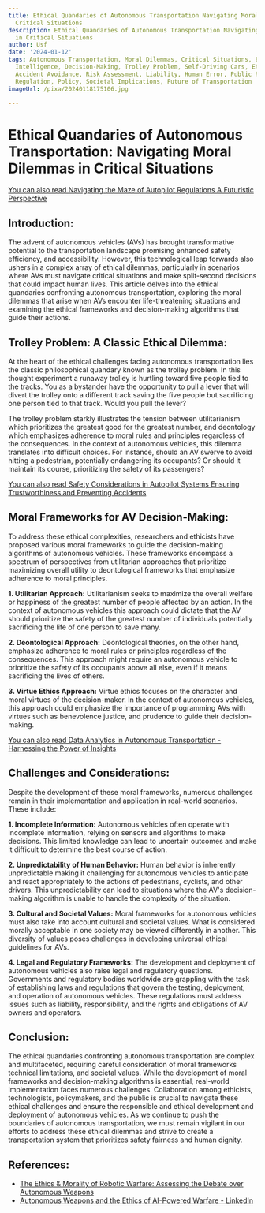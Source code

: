 ```yaml
---
title: Ethical Quandaries of Autonomous Transportation Navigating Moral Dilemmas in
  Critical Situations
description: Ethical Quandaries of Autonomous Transportation Navigating Moral Dilemmas
  in Critical Situations
author: Usf
date: '2024-01-12'
tags: Autonomous Transportation, Moral Dilemmas, Critical Situations, Ethics, Artificial
  Intelligence, Decision-Making, Trolley Problem, Self-Driving Cars, Ethical Frameworks,
  Accident Avoidance, Risk Assessment, Liability, Human Error, Public Perception,
  Regulation, Policy, Societal Implications, Future of Transportation
imageUrl: /pixa/20240118175106.jpg

---
```

# Ethical Quandaries of Autonomous Transportation:  Navigating Moral Dilemmas in Critical Situations

[You can also read Navigating the  Maze of Autopilot Regulations A Futuristic Perspective](Navigating%20the%20Maze%20of%20Autopilot%20Regulations%20A%20Futuristic%20Perspective)


## Introduction:
The advent of autonomous vehicles (AVs) has brought transformative potential to the transportation landscape promising enhanced safety efficiency, and accessibility. However, this technological leap forwards also ushers in a complex array of ethical dilemmas, particularly in scenarios where AVs must navigate critical situations and make split-second decisions that could impact human lives.  This article delves into the ethical quandaries confronting autonomous transportation, exploring  the moral dilemmas that arise when AVs encounter life-threatening situations and examining the ethical frameworks and decision-making algorithms that guide their actions.

## Trolley Problem: A Classic Ethical  Dilemma:
At the heart of the ethical challenges facing autonomous transportation lies the classic philosophical quandary known as the trolley problem. In this thought  experiment a runaway trolley is hurtling toward five people tied to the tracks. You as a bystander have the opportunity to pull a lever  that will divert the trolley onto a different track saving the five people but sacrificing  one person tied to that track. Would you pull the lever?

The trolley problem starkly illustrates the  tension between utilitarianism which prioritizes the greatest good for the greatest number, and deontology which emphasizes adherence  to moral rules and  principles  regardless of the  consequences. In the context of autonomous  vehicles,  this dilemma translates into difficult choices. For instance, should an AV swerve to avoid  hitting a pedestrian, potentially endangering its occupants? Or should  it maintain its  course,  prioritizing the safety  of its passengers?

[You can also read  Safety Considerations in Autopilot Systems Ensuring Trustworthiness and Preventing Accidents](Safety%20Considerations%20in%20Autopilot%20Systems%20Ensuring%20Trustworthiness%20and%20Preventing%20Accidents)


## Moral Frameworks for AV Decision-Making:
To address these ethical  complexities, researchers and ethicists have proposed various moral frameworks to guide the decision-making algorithms of autonomous  vehicles. These frameworks encompass a spectrum of perspectives  from utilitarian approaches that  prioritize maximizing overall utility to deontological frameworks  that emphasize adherence to moral principles.

**1. Utilitarian  Approach:**
Utilitarianism seeks to maximize the overall welfare or happiness of the greatest number  of people affected  by an action.  In the context of autonomous vehicles this approach could dictate that the AV should prioritize the safety of the greatest number of individuals potentially sacrificing the life of one person to save many.

**2. Deontological Approach:**
Deontological theories, on the other hand,  emphasize  adherence to moral rules or principles regardless of  the consequences. This approach might require an  autonomous vehicle to prioritize the safety of its occupants above all else,  even if it means  sacrificing the  lives of others.

**3. Virtue Ethics Approach:**
Virtue ethics focuses on the character  and moral virtues of the decision-maker. In the context of autonomous vehicles, this approach  could emphasize the importance of  programming AVs  with  virtues such  as benevolence justice, and  prudence to guide their decision-making.

[You can also read Data Analytics in Autonomous Transportation - Harnessing the Power of  Insights](Data%20Analytics%20in%20Autonomous%20Transportation%20-%20Harnessing%20the%20Power%20of%20Insights)


## Challenges and Considerations:
Despite the development of these moral frameworks, numerous challenges remain in their implementation  and  application in real-world scenarios. These include:

**1. Incomplete Information:**
Autonomous vehicles often operate with incomplete information, relying on sensors and algorithms to make decisions. This limited knowledge  can lead to  uncertain outcomes and make it difficult to determine the best course of action.

**2. Unpredictability  of  Human Behavior:**
Human behavior is inherently unpredictable making it challenging for  autonomous vehicles to anticipate and  react appropriately to the actions  of pedestrians, cyclists, and other  drivers. This  unpredictability  can lead to situations where the AV's decision-making algorithm is unable to handle the complexity of the situation.

**3. Cultural and Societal Values:**
Moral frameworks  for autonomous vehicles must also take into account cultural and societal values. What is  considered morally  acceptable  in one society may be viewed differently in another. This diversity of values poses challenges in  developing universal ethical guidelines for AVs.

**4. Legal and Regulatory Frameworks:**
The development and deployment of  autonomous vehicles also raise legal and regulatory questions. Governments and regulatory bodies worldwide are grappling with  the task  of establishing laws and regulations that govern the testing, deployment, and operation of autonomous vehicles. These regulations must address issues such as liability, responsibility, and  the  rights and obligations of AV owners and operators.

## Conclusion:
The  ethical quandaries confronting autonomous transportation are complex and  multifaceted, requiring careful consideration of moral frameworks technical limitations,  and societal values. While the  development of moral frameworks and decision-making algorithms is essential, real-world implementation faces  numerous challenges. Collaboration among ethicists, technologists, policymakers,  and the public is crucial to navigate these ethical challenges and  ensure the responsible and ethical development and deployment of autonomous vehicles. As  we continue to push the boundaries of autonomous transportation, we must remain vigilant in our efforts to address these ethical dilemmas and strive to create  a transportation system  that prioritizes safety fairness and human dignity.

## References:
- [The Ethics & Morality of Robotic Warfare: Assessing the Debate over Autonomous Weapons](https://www.amacad.org/publication/ethics-morality-robotic-warfare-assessing-debate-over-autonomous-weapons)
- [Autonomous Weapons and the Ethics of AI-Powered Warfare - LinkedIn](https://www.linkedin.com/pulse/autonomous-weapons-ethics-ai-powered-warfare-raj-pathak)
